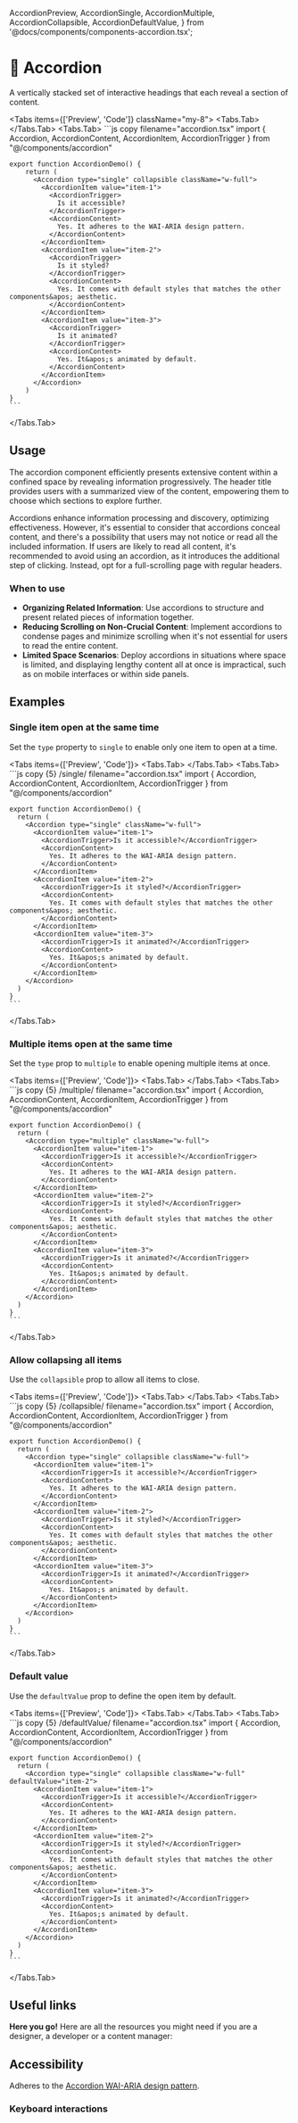  AccordionPreview,
  AccordionSingle,
  AccordionMultiple,
  AccordionCollapsible,
  AccordionDefaultValue,
} from '@docs/components/components-accordion.tsx';

# 💠 Accordion

A vertically stacked set of interactive headings that each reveal a section of content.

<Tabs items={['Preview', 'Code']} className="my-8">
  <Tabs.Tab>
    <AccordionPreview />
  </Tabs.Tab>
  <Tabs.Tab>
    ```js copy filename="accordion.tsx"
    import { Accordion, AccordionContent, AccordionItem, AccordionTrigger } from "@/components/accordion"
  
    export function AccordionDemo() {
        return (
          <Accordion type="single" collapsible className="w-full">
            <AccordionItem value="item-1">
              <AccordionTrigger>
                Is it accessible?
              </AccordionTrigger>
              <AccordionContent>
                Yes. It adheres to the WAI-ARIA design pattern.
              </AccordionContent>
            </AccordionItem>
            <AccordionItem value="item-2">
              <AccordionTrigger>
                Is it styled?
              </AccordionTrigger>
              <AccordionContent>
                Yes. It comes with default styles that matches the other components&apos; aesthetic.
              </AccordionContent>
            </AccordionItem>
            <AccordionItem value="item-3">
              <AccordionTrigger>
                Is it animated?
              </AccordionTrigger>
              <AccordionContent>
                Yes. It&apos;s animated by default.
              </AccordionContent>
            </AccordionItem>
          </Accordion>
        )
    }
    ```
  </Tabs.Tab>
</Tabs>

## Usage

The accordion component efficiently presents extensive content within a confined space by revealing information progressively. The header title provides users with a summarized view of the content, empowering them to choose which sections to explore further.

Accordions enhance information processing and discovery, optimizing effectiveness. However, it's essential to consider that accordions conceal content, and there's a possibility that users may not notice or read all the included information. If users are likely to read all content, it's recommended to avoid using an accordion, as it introduces the additional step of clicking. Instead, opt for a full-scrolling page with regular headers.

### When to use

- **Organizing Related Information**: Use accordions to structure and present related pieces of information together.
- **Reducing Scrolling on Non-Crucial Content**: Implement accordions to condense pages and minimize scrolling when it's not essential for users to read the entire content.
- **Limited Space Scenarios**: Deploy accordions in situations where space is limited, and displaying lengthy content all at once is impractical, such as on mobile interfaces or within side panels.

## Examples

### Single item open at the same time

Set the `type` property to `single` to enable only one item to open at a time.

<Tabs items={['Preview', 'Code']}>
  <Tabs.Tab>
    <AccordionSingle />
  </Tabs.Tab>
  <Tabs.Tab>
    ```js copy {5} /single/ filename="accordion.tsx"
    import { Accordion, AccordionContent, AccordionItem, AccordionTrigger } from "@/components/accordion"
 
    export function AccordionDemo() {
      return (
        <Accordion type="single" className="w-full">
          <AccordionItem value="item-1">
            <AccordionTrigger>Is it accessible?</AccordionTrigger>
            <AccordionContent>
              Yes. It adheres to the WAI-ARIA design pattern.
            </AccordionContent>
          </AccordionItem>
          <AccordionItem value="item-2">
            <AccordionTrigger>Is it styled?</AccordionTrigger>
            <AccordionContent>
              Yes. It comes with default styles that matches the other components&apos; aesthetic.
            </AccordionContent>
          </AccordionItem>
          <AccordionItem value="item-3">
            <AccordionTrigger>Is it animated?</AccordionTrigger>
            <AccordionContent>
              Yes. It&apos;s animated by default.
            </AccordionContent>
          </AccordionItem>
        </Accordion>
      )
    }
    ```
  </Tabs.Tab>
</Tabs>

### Multiple items open at the same time

Set the `type` prop to `multiple` to enable opening multiple items at once.

<Tabs items={['Preview', 'Code']}>
  <Tabs.Tab>
    <AccordionMultiple />
  </Tabs.Tab>
  <Tabs.Tab>
    ```js copy {5} /multiple/ filename="accordion.tsx"
    import { Accordion, AccordionContent, AccordionItem, AccordionTrigger } from "@/components/accordion"
 
    export function AccordionDemo() {
      return (
        <Accordion type="multiple" className="w-full">
          <AccordionItem value="item-1">
            <AccordionTrigger>Is it accessible?</AccordionTrigger>
            <AccordionContent>
              Yes. It adheres to the WAI-ARIA design pattern.
            </AccordionContent>
          </AccordionItem>
          <AccordionItem value="item-2">
            <AccordionTrigger>Is it styled?</AccordionTrigger>
            <AccordionContent>
              Yes. It comes with default styles that matches the other components&apos; aesthetic.
            </AccordionContent>
          </AccordionItem>
          <AccordionItem value="item-3">
            <AccordionTrigger>Is it animated?</AccordionTrigger>
            <AccordionContent>
              Yes. It&apos;s animated by default.
            </AccordionContent>
          </AccordionItem>
        </Accordion>
      )
    }
    ```
  </Tabs.Tab>
</Tabs>

### Allow collapsing all items

Use the `collapsible` prop to allow all items to close.

<Tabs items={['Preview', 'Code']}>
  <Tabs.Tab>
    <AccordionCollapsible />
  </Tabs.Tab>
  <Tabs.Tab>
    ```js copy {5} /collapsible/ filename="accordion.tsx"
    import { Accordion, AccordionContent, AccordionItem, AccordionTrigger } from "@/components/accordion"
 
    export function AccordionDemo() {
      return (
        <Accordion type="single" collapsible className="w-full">
          <AccordionItem value="item-1">
            <AccordionTrigger>Is it accessible?</AccordionTrigger>
            <AccordionContent>
              Yes. It adheres to the WAI-ARIA design pattern.
            </AccordionContent>
          </AccordionItem>
          <AccordionItem value="item-2">
            <AccordionTrigger>Is it styled?</AccordionTrigger>
            <AccordionContent>
              Yes. It comes with default styles that matches the other components&apos; aesthetic.
            </AccordionContent>
          </AccordionItem>
          <AccordionItem value="item-3">
            <AccordionTrigger>Is it animated?</AccordionTrigger>
            <AccordionContent>
              Yes. It&apos;s animated by default.
            </AccordionContent>
          </AccordionItem>
        </Accordion>
      )
    }
    ```
  </Tabs.Tab>
</Tabs>

### Default value

Use the `defaultValue` prop to define the open item by default.

<Tabs items={['Preview', 'Code']}>
  <Tabs.Tab>
    <AccordionDefaultValue />
  </Tabs.Tab>
  <Tabs.Tab>
    ```js copy {5} /defaultValue/ filename="accordion.tsx"
    import { Accordion, AccordionContent, AccordionItem, AccordionTrigger } from "@/components/accordion"
 
    export function AccordionDemo() {
      return (
        <Accordion type="single" collapsible className="w-full" defaultValue="item-2">
          <AccordionItem value="item-1">
            <AccordionTrigger>Is it accessible?</AccordionTrigger>
            <AccordionContent>
              Yes. It adheres to the WAI-ARIA design pattern.
            </AccordionContent>
          </AccordionItem>
          <AccordionItem value="item-2">
            <AccordionTrigger>Is it styled?</AccordionTrigger>
            <AccordionContent>
              Yes. It comes with default styles that matches the other components&apos; aesthetic.
            </AccordionContent>
          </AccordionItem>
          <AccordionItem value="item-3">
            <AccordionTrigger>Is it animated?</AccordionTrigger>
            <AccordionContent>
              Yes. It&apos;s animated by default.
            </AccordionContent>
          </AccordionItem>
        </Accordion>
      )
    }
    ```
  </Tabs.Tab>
</Tabs>

## Useful links

**Here you go!** Here are all the resources you might need if you are a designer, a developer or a content manager:

<Cards className='mt-8'>
  <Card
    title="🤖 Storybook"
    href="https://main--653e613f4feb85c1b6467ba7.chromatic.com/?path=/docs/components-accordion--documentation"
  />
  <Card
    title="🪄 Figma"
    href="https://www.figma.com/file/acdO58jx9zgGfkKu6htrx2/%F0%9F%94%B5-Fusillo-Design-System?type=design&node-id=233%3A748&mode=design&t=MpDMELWReoDbdLIS-1"
  />
  <Card
    title="🐝 API Reference"
    href="https://www.radix-ui.com/primitives/docs/components/accordion#api-reference"
  />
</Cards>

## Accessibility

Adheres to the [Accordion WAI-ARIA design pattern](https://www.w3.org/WAI/ARIA/apg/#accordion).

### Keyboard interactions

<AccessibilityTable rows={accordionAccessibilityData} />
